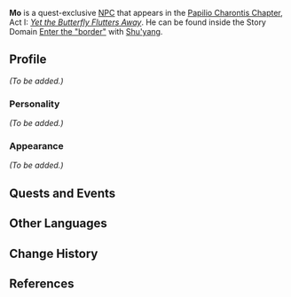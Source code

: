 {{Meta
<!-- REMOVE THIS TEMPLATE AFTER ADDING MISSING INFO -->
|missing_NPC_profile  = yes
}}
{{Character Infobox
|type             = Quest NPC
|image            = NPC Mo.png
|region           = Liyue
|voiceEN          = [https://www.luisbermudezvo.com/ Luis Bermudez]<ref name="Luis Bermudez">Twitter: [https://twitter.com/LuisBermudezVO/status/1356914075553292298 EN VA Self Announcement]</ref>
|deceased         = Past
}}
'''Mo''' is a quest-exclusive [[NPC]] that appears in the [[Papilio Charontis Chapter]], Act I: ''[[Yet the Butterfly Flutters Away]]''. He can be found inside the Story Domain [[Enter the "border"]] with [[Shu'yang]].

==Profile==
<!-- detailed story/lore information goes here -->
''(To be added.)''

===Personality===
''(To be added.)''

===Appearance===
''(To be added.)''

==Quests and Events==
{{Quest Appearances}}

==Other Languages==
{{Other Languages
|default_hidden = 1
|en      = Mo
|zhs     = 老墨
|zhs_rm  = Lǎo Mò
|zht     = 老墨
|zht_rm  = Lǎo Mò
|ja      = 老墨
|ja_rm   = Rouboku{{Assumed}}
|ko      = 묵래
|ko_rm   = 
|es      = Mo
|fr      = Mo
|ru      = Мо
|th      = Mo
|vi      = Mo
|de      = Mo
|id      = Mo
|pt      = Velho Mao
}}

==Change History==
{{Change History|1.3}}

==References==
{{Reflist}}